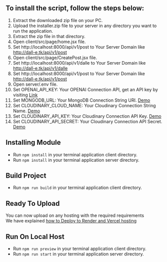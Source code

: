 ## To install the script, follow the steps below:
1. Extract the downloaded zip file on your PC.
2. Upload the installer.zip file to your server in any directory you want to run the application.
3. Extract the zip file in that directory. 
4. Open client/src/page/home.jsx file.
5. Set http://localhost:8000/api/v1/post to Your Server Domain like http://dall-e.tk/api/v1/post
6. Open client/src/page/CreatePost.jsx file.
7. Set http://localhost:8000/api/v1/dalle to Your Server Domain like http://dall-e.tk/api/v1/dalle
8. Set http://localhost:8000/api/v1/post to Your Server Domain like http://dall-e.tk/api/v1/post
9. Open server/.env file.
10. Set OPENAI_API_KEY: Your OPENAI Connection API, get an API key by visiting [Link](https://beta.openai.com/account/api-keys "title")
11. Set MONGODB_URL: Your MongoDB Connection String URI. [Demo](https://www.mongodb.com/docs/manual/reference/connection-string "title")
12. Set CLOUDINARY_CLOUD_NAME: Your Cloudinary Connection String Name. [Demo](https://cloudinary.com/documentation/how_to_integrate_cloudinary#1_create_your_account_and_set_up_your_product_environment "title")
13. Set CLOUDINARY_API_KEY: Your Cloudinary Connection API Key. [Demo](https://cloudinary.com/documentation/how_to_integrate_cloudinary#1_create_your_account_and_set_up_your_product_environment "title")
14. Set CLOUDINARY_API_SECRET: Your Cloudinary Connection API Secret. [Demo](https://cloudinary.com/documentation/how_to_integrate_cloudinary#1_create_your_account_and_set_up_your_product_environment "title")

## Installing Module
* Run ```npm install``` in your terminal application client directory.
* Run ```npm install``` in your terminal application server directory.

## Build Project
* Run ```npm run build``` in your terminal application client directory.

## Ready To Upload
You can now upload on any hosting with the required requirements\
We have explained [how to Deploy to Render and Vercel hosting](https://dall-e-docs.vercel.app/deploy-for-render&vercel "title")

## Run On Local Host
* Run ```npm run preview``` in your terminal application client directory.
* Run ```npm run start``` in your terminal application server directory.
